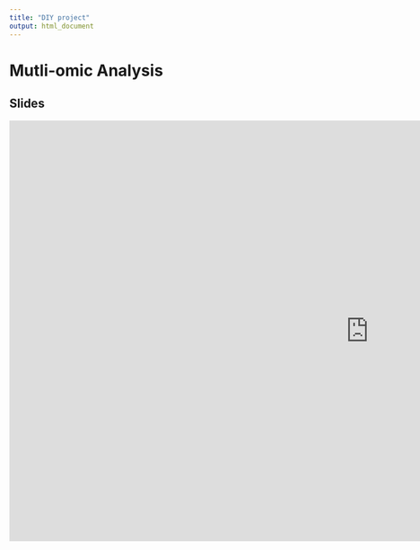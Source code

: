 ```yaml
---
title: "DIY project"
output: html_document
---
```


# Mutli-omic Analysis

## Slides

<iframe src="https://docs.google.com/presentation/d/e/2PACX-1vSGivt4PqpEKpNi18oVY0tW7b27fX26RUMr763H4_xHcbmtuK1jJBeyzchY4R3Tiw/embed?start=false&loop=false&delayms=3000" frameborder="0" width="1280" height="749" allowfullscreen="true" mozallowfullscreen="true" webkitallowfullscreen="true"></iframe>
